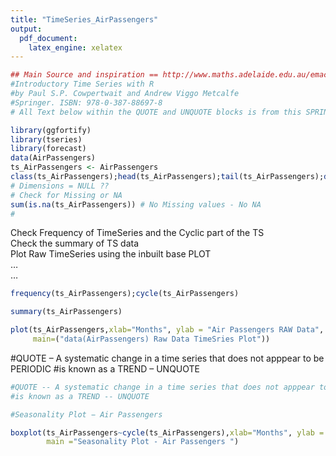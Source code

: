 ```yaml
---
title: "TimeSeries_AirPassengers"
output:
  pdf_document:
    latex_engine: xelatex
---
```




```r
## Main Source and inspiration == http://www.maths.adelaide.edu.au/emac2009/
#Introductory Time Series with R
#by Paul S.P. Cowpertwait and Andrew Viggo Metcalfe
#Springer. ISBN: 978-0-387-88697-8
# All Text below within the QUOTE and UNQUOTE blocks is from this SPRINGER text mentioned above 

library(ggfortify)
library(tseries)
library(forecast)
data(AirPassengers)
ts_AirPassengers <- AirPassengers
class(ts_AirPassengers);head(ts_AirPassengers);tail(ts_AirPassengers);dim(ts_AirPassengers)
# Dimensions = NULL ??
# Check for Missing or NA 
sum(is.na(ts_AirPassengers)) # No Missing values - No NA 
# 

```

Check Frequency of TimeSeries and the Cyclic part of the TS  
Check the summary of TS data  
Plot Raw TimeSeries using the inbuilt base PLOT  
...  
    ...  
    

```r

frequency(ts_AirPassengers);cycle(ts_AirPassengers)

summary(ts_AirPassengers)

plot(ts_AirPassengers,xlab="Months", ylab = "Air Passengers RAW Data",
     main=("data(AirPassengers) Raw Data TimeSries Plot"))
```

#QUOTE -- A systematic change in a time series that does not apppear to be PERIODIC 
#is known as a TREND -- UNQUOTE

```r
#QUOTE -- A systematic change in a time series that does not apppear to be PERIODIC 
#is known as a TREND -- UNQUOTE
```


```r
#Seasonality Plot − Air Passengers

boxplot(ts_AirPassengers~cycle(ts_AirPassengers),xlab="Months", ylab = "Air Passengers Count " ,
        main ="Seasonality Plot - Air Passengers ")

```


```r


```

